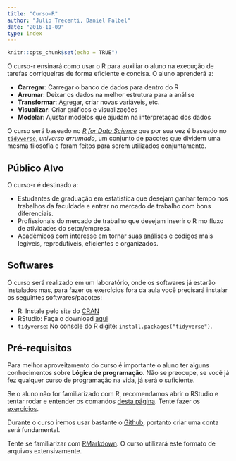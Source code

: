```yaml
---
title: "Curso-R"
author: "Julio Trecenti, Daniel Falbel"
date: "2016-11-09"
type: index
---
```


```r
knitr::opts_chunk$set(echo = TRUE")
```

O curso-r ensinará como usar o R para auxiliar o aluno na execução de tarefas
corriqueiras de forma eficiente e concisa. O aluno aprenderá a:

- **Carregar**: Carregar o banco de dados para dentro do R 
- **Arrumar**: Deixar os dados na melhor estrutura para a análise
- **Transformar**: Agregar, criar novas variáveis, etc. 
- **Visualizar**: Criar gráficos e visualizações
- **Modelar**: Ajustar modelos que ajudam na interpretação dos dados

O curso será baseado no [*R for Data Science*](http://r4ds.had.co.nz/) que por
sua vez é baseado no [`tidyverse`](http://tidyverse.org/), *universo arrumado*,
um conjunto de pacotes que dividem uma mesma filosofia e foram feitos para serem
utilizados conjuntamente.

## Público Alvo

O curso-r é destinado a:

- Estudantes de graduação em estatística que desejam ganhar tempo nos trabalhos da faculdade e entrar no mercado de trabalho com bons diferenciais.
- Profissionais do mercado de trabalho que desejam inserir o R mo fluxo de atividades do setor/empresa.
- Acadêmicos com interesse em tornar suas análises e códigos mais legíveis, reprodutíveis, eficientes e organizados.

## Softwares

O curso será realizado em um laboratório, onde os softwares já estarão instalados
mas, para fazer os exercícios fora da aula você precisará instalar os seguintes 
softwares/pacotes:

- R: Instale pelo site do [CRAN](https://cloud.r-project.org/)
- RStudio: Faça o download [aqui](https://www.rstudio.com/products/rstudio/download3/)
- `tidyverse`: No console do R digite: `install.packages("tidyverse")`.

## Pré-requisitos

Para melhor aproveitamento do curso é importante o aluno ter alguns conhecimentos
sobre **Lógica de programação**. Não se preocupe, se você já fez qualquer curso 
de programação na vida, já será o suficiente. 

Se o aluno não for familiarizado com
R, recomendamos abrir o RStudio e tentar rodar e entender os comandos 
[desta página](https://curso-r.github.io/verao2017/r-como-calculadora/). Tente
fazer os [exercícios](https://curso-r.github.io/verao2017/r-como-calculadora/#exercicios).

Durante o curso iremos usar bastante o [Github](https://github.com/), portanto
criar uma conta será fundamental.

Tente se familiarizar com [RMarkdown](http://rmarkdown.rstudio.com/lesson-1.html). 
O curso utilizará este formato de arquivos extensivamente.
